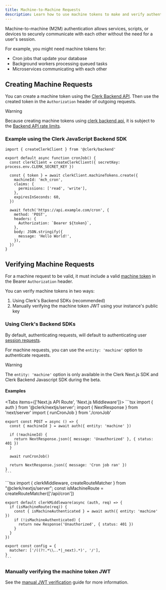 ```yaml
---
title: Machine-to-Machine Requests
description: Learn how to use machine tokens to make and verify authenticated requests.
---
```


Machine-to-machine (M2M) authentication allows services, scripts, or devices to securely communicate with each other without the need for a user's session.

For example, you might need machine tokens for:

- Cron jobs that update your database
- Background workers processing queued tasks
- Microservices communicating with each other

## Creating Machine Requests

You can create a machine token using the [Clerk Backend API](https://clerk.com/docs/reference/backend-api/tag/machine-tokens). Then use the created token in the `Authorization` header of outgoing requests.

> [!WARNING]
> Because creating machine tokens using [clerk backend api](https://clerk.com/docs/reference/backend-api/tag/machine-tokens), it is subject to the [Backend API rate limits](/docs/rate-limits).

### Example using the Clerk JavaScript Backend SDK

```tsx
import { createClerkClient } from '@clerk/backend'

export default async function cronJob() {
  const clerkClient = createClerkClient({ secretKey: process.env.CLERK_SECRET_KEY })

  const { token } = await clerkClient.machineTokens.create({
    machineId: 'mch_cron',
    claims: {
      permissions: ['read', 'write'],
    },
    expiresInSeconds: 60,
  })

  await fetch('https://api.example.com/cron', {
    method: 'POST',
    headers: {
      Authorization: `Bearer ${token}`,
    },
    body: JSON.stringify({
      message: 'Hello World!',
    }),
  })
}
```

## Verifying Machine Requests

For a machine request to be valid, it must include a valid [machine token](/docs/machine-requests/machine-tokens) in the Bearer `Authorization` header.

You can verify machine tokens in two ways:

1. Using Clerk's Backend SDKs (recommended)
1. Manually verifying the machine token JWT using your instance's public key

### Using Clerk's Backend SDKs

By default, authenticating requests, will default to authenticating user [session requests](/docs/session-requests/overview).

For machine requests, you can use the `entity: 'machine'` option to authenticate requests.

> [!WARNING]
> The `entity: 'machine'` option is only available in the Clerk Next.js SDK and Clerk Backend Javascript SDK during the beta.

#### Examples

<Tabs items={['Next.js API Route', 'Next.js Middleware']}>
  <Tab>
    ```tsx import { auth } from '@clerk/nextjs/server';
    import { NextResponse } from 'next/server'
    import { runCronJob } from './cronJob'

    export const POST = async () => {
      const { machineId } = await auth({ entity: 'machine' })

      if (!machineId) {
        return NextResponse.json({ message: 'Unauthorized' }, { status: 401 })
      }

      await runCronJob()

      return NextResponse.json({ message: 'Cron job ran' })
    }
    ```
  </Tab>

  <Tab>
    ```tsx import { clerkMiddleware, createRouteMatcher } from "@clerk/nextjs/server";
    const isMachineRoute = createRouteMatcher(['/api/cron'])

    export default clerkMiddleware(async (auth, req) => {
      if (isMachineRoute(req)) {
        const { isMachineAuthenticated } = await auth({ entity: 'machine' })
        if (!isMachineAuthenticated) {
          return new Response('Unauthorized', { status: 401 })
        }
      }
    })

    export const config = {
      matcher: ['/((?!.*\\..*|_next).*)', '/'],
    }
    ```
  </Tab>
</Tabs>

### Manually verifying the machine token JWT

See the [manual JWT verification](/docs/machine-requests/manual-jwt) guide for more information.
